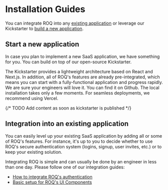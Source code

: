 
# Installation Guides

You can integrate ROQ into any [existing application](/getting-started#integration-into-an-existing-application) 
or leverage our Kickstarter to [build a new application](/getting-started#start-a-new-application).

## Start a new application
In case you plan to implement a new SaaS application, we have something for you. You can build on top of our open-source
Kickstarter.

The Kickstarter provides a lightweight architecture based on React and Next.js. In addition, all of 
ROQ's features are already pre-integrated, which means you can start with a fully-functional application and progress rapidly. We are
sure your engineers will love it. You can find it on Github. The local installation takes only a few moments. For
seamless deployments, we recommend using Vercel.

{/* TODO Add content as soon as kickstarter is published */}

## Integration into an existing application
You can easily level up your existing SaaS application by adding all or some of ROQ's features. For instance, it's up to
you to decide whether to use ROQ's secure authentication system (logins, signup, user invites, etc.) or to keep your
existing solution.

Integrating ROQ is simple and can usually be done by an engineer in less than one day. Please follow one of our
integration guides:

* [How to integrate ROQ's authentication](/authentication/integration)
* [Basic setup for ROQ's UI Components](/getting-started/basic-setup)